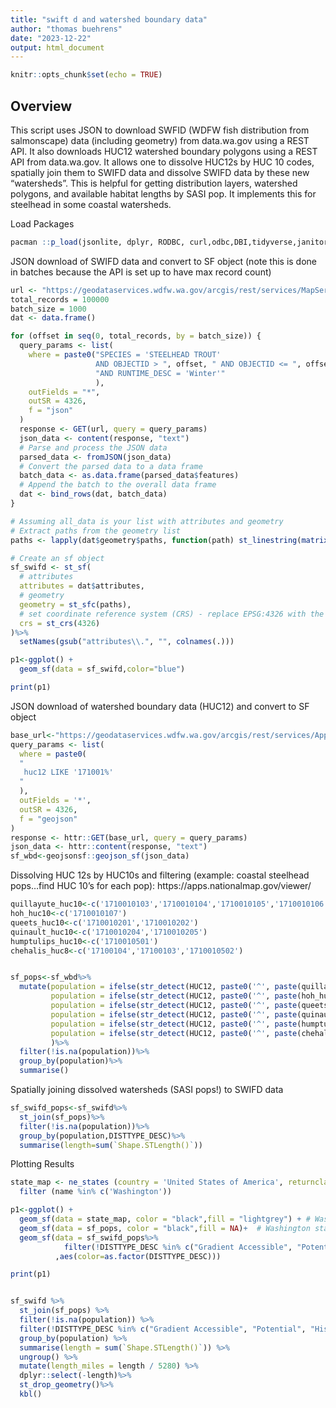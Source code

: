 ```yaml
---
title: "swift d and watershed boundary data"
author: "thomas buehrens"
date: "2023-12-22"
output: html_document
---
```


```r
knitr::opts_chunk$set(echo = TRUE)
```

## Overview
This script uses JSON to download SWFID (WDFW fish distribution from salmonscape) data (including geometry) from data.wa.gov using a REST API. It also downloads HUC12 watershed boundary polygons using a REST API from data.wa.gov. It allows one to dissolve HUC12s by HUC 10 codes, spatially join them to SWIFD data and dissolve SWIFD data by these new "watersheds". This is helpful for getting distribution layers, watershed polygons, and available habitat lengths by SASI pop. It implements this for steelhead in some coastal watersheds.


Load Packages
```r
pacman ::p_load(jsonlite, dplyr, RODBC, curl,odbc,DBI,tidyverse,janitor,fuzzyjoin,ggplot2,lubridate,kableExtra,sf,rnaturalearth,ggmap,httr,here)
```


JSON download of SWIFD data and convert to SF object (note this is done in batches because the API is set up to have max record count)
```r
url <- "https://geodataservices.wdfw.wa.gov/arcgis/rest/services/MapServices/SWIFD/MapServer/0/query"
total_records = 100000
batch_size = 1000
dat <- data.frame()

for (offset in seq(0, total_records, by = batch_size)) {
  query_params <- list(
    where = paste0("SPECIES = 'STEELHEAD TROUT' 
                   AND OBJECTID > ", offset, " AND OBJECTID <= ", offset + batch_size,
                   "AND RUNTIME_DESC = 'Winter'"
                   ),
    outFields = "*",
    outSR = 4326,
    f = "json"
  )
  response <- GET(url, query = query_params)
  json_data <- content(response, "text")
  # Parse and process the JSON data
  parsed_data <- fromJSON(json_data)
  # Convert the parsed data to a data frame
  batch_data <- as.data.frame(parsed_data$features)
  # Append the batch to the overall data frame
  dat <- bind_rows(dat, batch_data)
}

# Assuming all_data is your list with attributes and geometry
# Extract paths from the geometry list
paths <- lapply(dat$geometry$paths, function(path) st_linestring(matrix(as.numeric(path), ncol = 2, byrow = F)))

# Create an sf object
sf_swifd <- st_sf(
  # attributes
  attributes = dat$attributes,
  # geometry
  geometry = st_sfc(paths),
  # set coordinate reference system (CRS) - replace EPSG:4326 with the appropriate CRS
  crs = st_crs(4326)
)%>%
  setNames(gsub("attributes\\.", "", colnames(.)))

p1<-ggplot() +
  geom_sf(data = sf_swifd,color="blue")

print(p1)

```


JSON download of watershed boundary data (HUC12) and convert to SF object
```r
base_url<-"https://geodataservices.wdfw.wa.gov/arcgis/rest/services/ApplicationServices/FP_HUC/MapServer/0/query"
query_params <- list(
  where = paste0(
  "
   huc12 LIKE '171001%' 
  "
  ),
  outFields = '*',
  outSR = 4326,
  f = "geojson"
)
response <- httr::GET(base_url, query = query_params)
json_data <- httr::content(response, "text")
sf_wbd<-geojsonsf::geojson_sf(json_data)
```

Dissolving HUC 12s by HUC10s and filtering (example: coastal steelhead pops...find HUC 10's for each pop):
https://apps.nationalmap.gov/viewer/
```r


quillayute_huc10<-c('1710010103','1710010104','1710010105','1710010106')
hoh_huc10<-c('1710010107')
queets_huc10<-c('1710010201','1710010202')
quinault_huc10<-c('1710010204','1710010205')
humptulips_huc10<-c('1710010501')
chehalis_huc8<-c('17100104','17100103','1710010502')


sf_pops<-sf_wbd%>%
  mutate(population = ifelse(str_detect(HUC12, paste0('^', paste(quillayute_huc10, collapse = '|'))),"quillayute",NA),
         population = ifelse(str_detect(HUC12, paste0('^', paste(hoh_huc10, collapse = '|'))),"hoh",population),
         population = ifelse(str_detect(HUC12, paste0('^', paste(queets_huc10, collapse = '|'))),"queets",population),
         population = ifelse(str_detect(HUC12, paste0('^', paste(quinault_huc10, collapse = '|'))),"quinualt",population),
         population = ifelse(str_detect(HUC12, paste0('^', paste(humptulips_huc10, collapse = '|'))),"humptulips",population),
         population = ifelse(str_detect(HUC12, paste0('^', paste(chehalis_huc8, collapse = '|'))),"chehalis",population),
         )%>%
  filter(!is.na(population))%>%
  group_by(population)%>%
  summarise()
```

Spatially joining dissolved watersheds (SASI pops!) to SWIFD data
```r
sf_swifd_pops<-sf_swifd%>%
  st_join(sf_pops)%>%
  filter(!is.na(population))%>%
  group_by(population,DISTTYPE_DESC)%>%
  summarise(length=sum(`Shape.STLength()`))
```


Plotting Results
```r
state_map <- ne_states (country = 'United States of America', returnclass = 'sf')%>% 
  filter (name %in% c('Washington'))

p1<-ggplot() +
  geom_sf(data = state_map, color = "black",fill = "lightgrey") + # Washington state map
  geom_sf(data = sf_pops, color = "black",fill = NA)+  # Washington state map  
  geom_sf(data = sf_swifd_pops%>%
            filter(!DISTTYPE_DESC %in% c("Gradient Accessible", "Potential","Historic - Documented","Artificial - Potential","Transported - Potential","Modeled"))
          ,aes(color=as.factor(DISTTYPE_DESC)))

print(p1)


sf_swifd %>%
  st_join(sf_pops) %>%
  filter(!is.na(population)) %>%
  filter(!DISTTYPE_DESC %in% c("Gradient Accessible", "Potential", "Historic - Documented", "Artificial - Potential", "Transported - Potential", "Modeled")) %>%
  group_by(population) %>%
  summarise(length = sum(`Shape.STLength()`)) %>%
  ungroup() %>%
  mutate(length_miles = length / 5280) %>%
  dplyr::select(-length)%>%
  st_drop_geometry()%>%
  kbl()
```

